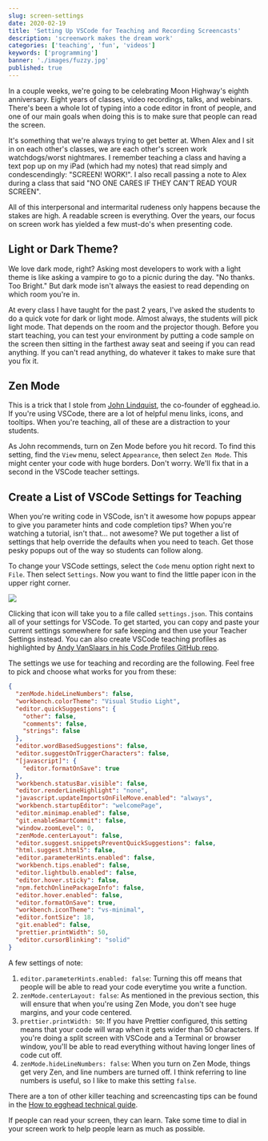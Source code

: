 ```yaml
---
slug: screen-settings
date: 2020-02-19
title: 'Setting Up VSCode for Teaching and Recording Screencasts'
description: 'screenwork makes the dream work'
categories: ['teaching', 'fun', 'videos']
keywords: ['programming']
banner: './images/fuzzy.jpg'
published: true
---
```


In a couple weeks, we're going to be celebrating Moon Highway's eighth anniversary. Eight years of classes, video recordings, talks, and webinars. There's been a whole lot of typing into a code editor in front of people, and one of our main goals when doing this is to make sure that people can read the screen.

It's something that we're always trying to get better at. When Alex and I sit in on each other's classes, we are each other's screen work watchdogs/worst nightmares. I remember teaching a class and having a text pop up on my iPad (which had my notes) that read simply and condescendingly: "SCREEN! WORK!". I also recall passing a note to Alex during a class that said "NO ONE CARES IF THEY CAN'T READ YOUR SCREEN".

All of this interpersonal and intermarital rudeness only happens because the stakes are high. A readable screen is everything. Over the years, our focus on screen work has yielded a few must-do's when presenting code. 

## Light or Dark Theme?

We love dark mode, right? Asking most developers to work with a light theme is like asking a vampire to go to a picnic during the day. "No thanks. Too Bright." But dark mode isn't always the easiest to read depending on which room you're in.

At every class I have taught for the past 2 years, I've asked the students to do a quick vote for dark or light mode. Almost always, the students will pick light mode. That depends on the room and the projector though. Before you start teaching, you can test your environment by putting a code sample on the screen then sitting in the farthest away seat and seeing if you can read anything. If you can't read anything, do whatever it takes to make sure that you fix it.

## Zen Mode

This is a trick that I stole from [John Lindquist](https://twitter.com/johnlindquist), the co-founder of egghead.io. If you're using VSCode, there are a lot of helpful menu links, icons, and tooltips. When you're teaching, all of these are a distraction to your students. 

As John recommends, turn on Zen Mode before you hit record. To find this setting, find the `View` menu, select `Appearance`, then select `Zen Mode`. This might center your code with huge borders. Don't worry. We'll fix that in a second in the VSCode teacher settings.

## Create a List of VSCode Settings for Teaching

When you're writing code in VSCode, isn't it awesome how popups appear to give you parameter hints and code completion tips? When you're watching a tutorial, isn't that... not awesome? We put together a list of settings that help override the defaults when you need to teach. Get those pesky popups out of the way so students can follow along. 

To change your VSCode settings, select the `Code` menu option right next to `File`. Then select `Settings`. Now you want to find the little paper icon in the upper right corner.

![](./images/VSCodeScreenshot.png)

Clicking that icon will take you to a file called `settings.json`. This contains all of your settings for VSCode. To get started, you can copy and paste your current settings somewhere for safe keeping and then use your Teacher Settings instead. You can also create VSCode teaching profiles as highlighted by [Andy VanSlaars in his Code Profiles GitHub repo](https://github.com/avanslaars/code-profiles).

The settings we use for teaching and recording are the following. Feel free to pick and choose what works for you from these:

```json
{
  "zenMode.hideLineNumbers": false,
  "workbench.colorTheme": "Visual Studio Light",
  "editor.quickSuggestions": {
    "other": false,
    "comments": false,
    "strings": false
  },
  "editor.wordBasedSuggestions": false,
  "editor.suggestOnTriggerCharacters": false,
  "[javascript]": {
    "editor.formatOnSave": true
  },
  "workbench.statusBar.visible": false,
  "editor.renderLineHighlight": "none",
  "javascript.updateImportsOnFileMove.enabled": "always",
  "workbench.startupEditor": "welcomePage",
  "editor.minimap.enabled": false,
  "git.enableSmartCommit": false,
  "window.zoomLevel": 0,
  "zenMode.centerLayout": false,
  "editor.suggest.snippetsPreventQuickSuggestions": false,
  "html.suggest.html5": false,
  "editor.parameterHints.enabled": false,
  "workbench.tips.enabled": false,
  "editor.lightbulb.enabled": false,
  "editor.hover.sticky": false,
  "npm.fetchOnlinePackageInfo": false,
  "editor.hover.enabled": false,
  "editor.formatOnSave": true,
  "workbench.iconTheme": "vs-minimal",
  "editor.fontSize": 18,
  "git.enabled": false,
  "prettier.printWidth": 50,
  "editor.cursorBlinking": "solid"
}
```

A few settings of note:

1. `editor.parameterHints.enabled: false`: Turning this off means that people will be able to read your code everytime you write a function.
2. `zenMode.centerLayout: false`: As mentioned in the previous section, this will ensure that when you're using Zen Mode, you don't see huge margins, and your code centered.
3. `prettier.printWidth: 50`: If you have Prettier configured, this setting means that your code will wrap when it gets wider than 50 characters. If you're doing a split screen with VSCode and a Terminal or browser window, you'll be able to read everything without having longer lines of code cut off.
4. `zenMode.hideLineNumbers: false`: When you turn on Zen Mode, things get very Zen, and line numbers are turned off. I think referring to line numbers is useful, so I like to make this setting `false`.

There are a ton of other killer teaching and screencasting tips can be found in the [How to egghead technical guide](https://howtoegghead.com/instructor/screencasting/).

If people can read your screen, they can learn. Take some time to dial in your screen work to help people learn as much as possible.
